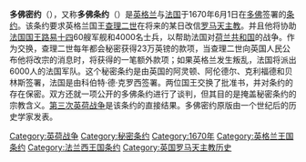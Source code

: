 {{Unreferenced|time=2020-10-28T09:20:48+00:00}}
'''多佛密约'''（{{lang-en|Secret Treaty of Dover}}），又称'''多佛条约'''（{{lang-en|Treaty of Dover}}）是[[英格兰|英格兰]]与[[法国|法国]]于1670年6月1日在[[多佛|多佛]]签署的[[条约|条约]]。该条约要求英格兰国王[[查理二世|查理二世]]在将来的某日改信[[罗马天主教|罗马天主教]]。并且他将协助[[法国国王|法国国王]][[路易十四|路易十四]]60艘军舰和4000名士兵，以帮助法国对[[荷兰共和国|荷兰共和国]]的战争。作为交换，查理二世每年都会秘密获得23万英镑的款项，当查理二世向英国人民公布他将改宗的消息时，将获得的一笔额外款项；如果英格兰发生叛乱，法国将派出6000人的法国军队。这个秘密条约是由英国的阿灵顿、阿伦德尔、克利福德和贝林斯签署，法国是由科伯特·德·克罗西签署。两位国王交换了批准书，并对条约的存在保密。双方还就一项公开的多佛条约进行了谈判，但其目的是掩盖秘密条约的宗教含义。[[第三次英荷战争|第三次英荷战争]]是该条约的直接结果。多佛密约原版由一个世纪后的历史学家发表。

[[Category:英荷战争|Category:英荷战争]]
[[Category:秘密条约|Category:秘密条约]]
[[Category:1670年|Category:1670年]]
[[Category:英格兰王国条约|Category:英格兰王国条约]]
[[Category:法兰西王国条约|Category:法兰西王国条约]]
[[Category:英国罗马天主教历史|Category:英国罗马天主教历史]]